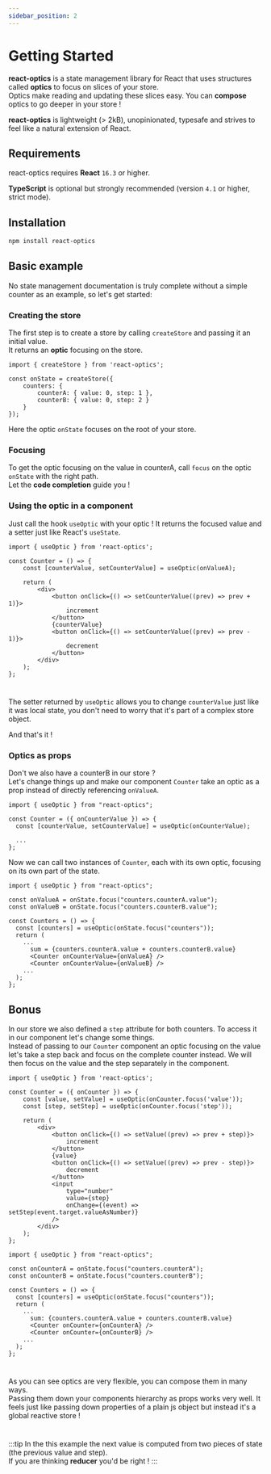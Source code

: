 ```yaml
---
sidebar_position: 2
---
```



# Getting Started

**react-optics** is a state management library for React that uses structures called **optics** to focus on slices of your store.  
Optics make reading and updating these slices easy. You can **compose** optics to go deeper in your store !

**react-optics** is lightweight (> 2kB), unopinionated, typesafe and strives to feel like a natural extension of React.

## Requirements

react-optics requires **React** `16.3` or higher.

**TypeScript** is optional but strongly recommended (version `4.1` or higher, strict mode).

## Installation

```bash npm2yarn
npm install react-optics
```

## Basic example

No state management documentation is truly complete without a simple counter as an example, so let's get started:

### Creating the store

The first step is to create a store by calling `createStore` and passing it an initial value.  
It returns an **optic** focusing on the store.

```tsx
import { createStore } from 'react-optics';

const onState = createStore({
    counters: {
        counterA: { value: 0, step: 1 },
        counterB: { value: 0, step: 2 }
    }
});
```

Here the optic `onState` focuses on the root of your store.

### Focusing

To get the optic focusing on the value in counterA, call `focus` on the optic `onState` with the right path.  
Let the **code completion** guide you !

<MdxImage src="path-completion-light.png" srcDark="path-completion-dark.png" />

### Using the optic in a component

Just call the hook `useOptic` with your optic ! It returns the focused value and a setter just like React's `useState`.

```tsx title=Counter.tsx
import { useOptic } from 'react-optics';

const Counter = () => {
    const [counterValue, setCounterValue] = useOptic(onValueA);

    return (
        <div>
            <button onClick={() => setCounterValue((prev) => prev + 1)}>
                increment
            </button>
            {counterValue}
            <button onClick={() => setCounterValue((prev) => prev - 1)}>
                decrement
            </button>
        </div>
    );
};
```

<Counter />

#

The setter returned by `useOptic` allows you to change `counterValue`
just like it was local state, you don't need to worry that it's part of a complex
store object.

And that's it !

### Optics as props

Don't we also have a counterB in our store ?  
Let's change things up and make our component `Counter` take an optic as a prop instead of directly referencing `onValueA`.

```tsx title=Counter.tsx
import { useOptic } from "react-optics";

const Counter = ({ onCounterValue }) => {
  const [counterValue, setCounterValue] = useOptic(onCounterValue);

  ...
};
```

Now we can call two instances of `Counter`, each with its own optic, focusing on its own part of the state.

```tsx title=Counters.tsx {3-4,11-12}
import { useOptic } from "react-optics";

const onValueA = onState.focus("counters.counterA.value");
const onValueB = onState.focus("counters.counterB.value");

const Counters = () => {
  const [counters] = useOptic(onState.focus("counters"));
  return (
    ...
      sum = {counters.counterA.value + counters.counterB.value}
      <Counter onCounterValue={onValueA} />
      <Counter onCounterValue={onValueB} />
    ...
  );
};
```

<Counters />

## Bonus

In our store we also defined a `step` attribute for both counters.
To access it in our component let's change some things.  
Instead of passing to our `Counter` component an optic focusing on the value let's take a step back and focus on the complete counter instead. We will then focus on the value and the step separately in the component.

```tsx file=Counter.tsx {4-5,12-16}
import { useOptic } from 'react-optics';

const Counter = ({ onCounter }) => {
    const [value, setValue] = useOptic(onCounter.focus('value'));
    const [step, setStep] = useOptic(onCounter.focus('step'));

    return (
        <div>
            <button onClick={() => setValue((prev) => prev + step)}>
                increment
            </button>
            {value}
            <button onClick={() => setValue((prev) => prev - step)}>
                decrement
            </button>
            <input
                type="number"
                value={step}
                onChange={(event) => setStep(event.target.valueAsNumber)}
            />
        </div>
    );
};
```

```tsx file=Counters.tsx {3-4,11-12}
import { useOptic } from "react-optics";

const onCounterA = onState.focus("counters.counterA");
const onCounterB = onState.focus("counters.counterB");

const Counters = () => {
  const [counters] = useOptic(onState.focus("counters"));
  return (
    ...
      sum: {counters.counterA.value + counters.counterB.value}
      <Counter onCounter={onCounterA} />
      <Counter onCounter={onCounterB} />
    ...
  );
};
```

<CountersWithStep />

#

As you can see optics are very flexible, you can compose them in many ways.  
Passing them down your components hierarchy as props works very well. It feels just like passing down properties of a plain js object but instead it's a global reactive store !

#

:::tip
In the this example the next value is computed from two pieces of state (the previous value and step).  
If you are thinking **reducer** you'd be right !
:::
